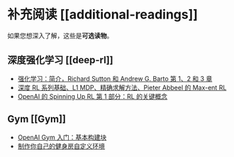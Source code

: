 # 补充阅读 [[additional-readings]]

如果您想深入了解，这些是**可选读物**。

## 深度强化学习 [[deep-rl]]

- [强化学习：简介，Richard Sutton 和 Andrew G. Barto 第 1、2 和 3 章](http://incompleteideas.net/book/RLbook2020.pdf)
- [深度 RL 系列基础、L1 MDP、精确求解方法、Pieter Abbeel 的 Max-ent RL](https://youtu.be/2GwBez0D20A)
- [OpenAI 的 Spinning Up RL 第 1 部分：RL 的关键概念](https://spinningup.openai.com/en/latest/spinningup/rl_intro.html)

## Gym [[Gym]]

- [OpenAI Gym 入门：基本构建块](https://blog.paperspace.com/getting-started-with-openai-gym/)
- [制作你自己的健身房自定义环境](https://www.gymlibrary.dev/content/environment_creation/)